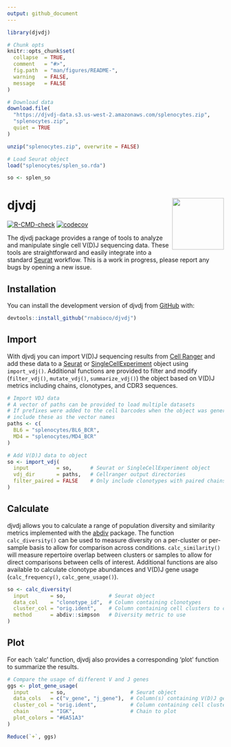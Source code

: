 ```yaml
---
output: github_document
---
```


```r
library(djvdj)

# Chunk opts
knitr::opts_chunk$set(
  collapse  = TRUE,
  comment   = "#>",
  fig.path  = "man/figures/README-",
  warning   = FALSE,
  message   = FALSE
)

# Download data
download.file(
  "https://djvdj-data.s3.us-west-2.amazonaws.com/splenocytes.zip",
  "splenocytes.zip",
  quiet = TRUE
)

unzip("splenocytes.zip", overwrite = FALSE)

# Load Seurat object
load("splenocytes/splen_so.rda")

so <- splen_so
```

# **djvdj** <img src="man/figures/logo.png" align="right" alt="" width="120" />

<!-- badges: start -->
[![R-CMD-check](https://github.com/rnabioco/djvdj/actions/workflows/check-standard.yaml/badge.svg)](https://github.com/rnabioco/djvdj/actions/workflows/check-standard.yaml)
[![codecov](https://codecov.io/gh/rnabioco/djvdj/branch/master/graph/badge.svg)](https://app.codecov.io/gh/rnabioco/djvdj)
<!-- badges: end -->

The djvdj package provides a range of tools to analyze and manipulate single cell V(D)J sequencing data. These tools are straightforward and easily integrate into a standard [Seurat](https://satijalab.org/seurat/) workflow. This is a work in progress, please report any bugs by opening a new issue.

## Installation

You can install the development version of djvdj from [GitHub](https://github.com/rnabioco/djvdj) with:

```r
devtools::install_github("rnabioco/djvdj")
```

## Import

With djvdj you can import V(D)J sequencing results from [Cell Ranger](https://support.10xgenomics.com/single-cell-vdj/software/pipelines/latest/using/vdj#header) and add these data to a [Seurat](https://satijalab.org/seurat/) or [SingleCellExperiment](https://www.bioconductor.org/packages/release/bioc/html/SingleCellExperiment.html) object using `import_vdj()`. Additional functions are provided to filter and modify (`filter_vdj()`, `mutate_vdj()`, `summarize_vdj()`) the object based on V(D)J metrics including chains, clonotypes, and CDR3 sequences.

```r
# Import VDJ data
# A vector of paths can be provided to load multiple datasets
# If prefixes were added to the cell barcodes when the object was generated,
# include these as the vector names
paths <- c(
  BL6 = "splenocytes/BL6_BCR",
  MD4 = "splenocytes/MD4_BCR"
)

# Add V(D)J data to object
so <- import_vdj(
  input         = so,      # Seurat or SingleCellExperiment object
  vdj_dir       = paths,   # Cellranger output directories
  filter_paired = FALSE    # Only include clonotypes with paired chains
)
```

## Calculate

djvdj allows you to calculate a range of population diversity and similarity metrics implemented with the [abdiv](https://github.com/kylebittinger/abdiv) package. The function `calc_diversity()` can be used to measure diversity on a per-cluster or per-sample basis to allow for comparison across conditions. `calc_similarity()` will measure repertoire overlap between clusters or samples to allow for direct comparisons between cells of interest. Additional functions are also available to calculate clonotype abundances and V(D)J gene usage (`calc_frequency()`, `calc_gene_usage()`).

```r
so <- calc_diversity(
  input       = so,              # Seurat object
  data_col    = "clonotype_id",  # Column containing clonotypes
  cluster_col = "orig.ident",    # Column containing cell clusters to compare
  method      = abdiv::simpson   # Diversity metric to use
)
```

## Plot

For each 'calc' function, djvdj also provides a corresponding 'plot' function to summarize the results.

```r
# Compare the usage of different V and J genes
ggs <- plot_gene_usage(
  input       = so,                     # Seurat object
  data_cols   = c("v_gene", "j_gene"),  # Column(s) containing V(D)J genes to plot
  cluster_col = "orig.ident",           # Column containing cell clusters to compare
  chain       = "IGK",                  # Chain to plot
  plot_colors = "#6A51A3"
)

Reduce(`+`, ggs)
```

